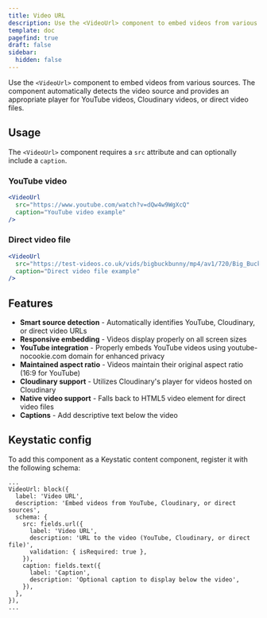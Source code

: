 ```yaml
---
title: Video URL
description: Use the <VideoUrl> component to embed videos from various sources including YouTube, Cloudinary, or direct video files.
template: doc
pagefind: true
draft: false
sidebar:
  hidden: false
---
```

Use the `<VideoUrl>` component to embed videos from various sources. The component automatically detects the video source and provides an appropriate player for YouTube videos, Cloudinary videos, or direct video files.

## Usage

The `<VideoUrl>` component requires a `src` attribute and can optionally include a `caption`.

### YouTube video

<VideoUrl
  src="https://www.youtube.com/watch?v=dQw4w9WgXcQ"
  caption="YouTube video example"
/>

```jsx title=src/content/docs/example.mdx
<VideoUrl
  src="https://www.youtube.com/watch?v=dQw4w9WgXcQ"
  caption="YouTube video example"
/>
```

### Direct video file

<VideoUrl
  src="https://test-videos.co.uk/vids/bigbuckbunny/mp4/av1/720/Big_Buck_Bunny_720_10s_1MB.mp4"
  caption="Direct video file example"
/>

```jsx title=src/content/docs/example.mdx
<VideoUrl
  src="https://test-videos.co.uk/vids/bigbuckbunny/mp4/av1/720/Big_Buck_Bunny_720_10s_1MB.mp4"
  caption="Direct video file example"
/>
```

## Features

- **Smart source detection** - Automatically identifies YouTube, Cloudinary, or direct video URLs
- **Responsive embedding** - Videos display properly on all screen sizes
- **YouTube integration** - Properly embeds YouTube videos using youtube-nocookie.com domain for enhanced privacy
- **Maintained aspect ratio** - Videos maintain their original aspect ratio (16:9 for YouTube)
- **Cloudinary support** - Utilizes Cloudinary's player for videos hosted on Cloudinary
- **Native video support** - Falls back to HTML5 video element for direct video files
- **Captions** - Add descriptive text below the video

## Keystatic config

To add this component as a Keystatic content component, register it with the following schema:

```tsx title=keystatic.config.tsx
...
VideoUrl: block({
  label: 'Video URL',
  description: 'Embed videos from YouTube, Cloudinary, or direct sources',
  schema: {
    src: fields.url({
      label: 'Video URL',
      description: 'URL to the video (YouTube, Cloudinary, or direct file)',
      validation: { isRequired: true },
    }),
    caption: fields.text({
      label: 'Caption',
      description: 'Optional caption to display below the video',
    }),
  },
}),
...
```